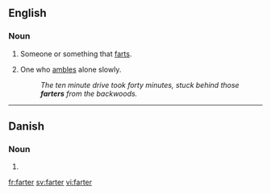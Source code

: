 ==English==

===Noun===
{{en-noun}}

# Someone or something that [[fart]]s.
# {{dialectal}} One who [[amble]]s alone slowly.
#: ''The ten minute drive took forty minutes, stuck behind those '''farters''' from the backwoods.''

----

==Danish==

===Noun===
{{infl|da|noun form|g=c}}

# {{form of|plural indefinite|fart|lang=Danish}}

[[fr:farter]]
[[sv:farter]]
[[vi:farter]]